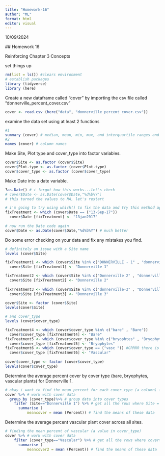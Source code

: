 ```yaml
---
title: "Homework-16"
author: "ML"
format: html
editor: visual
---
```


10/09/2024

\## Homework 16

Reinforcing Chapter 3 Concepts

set things up
```r
rm(list = ls()) #clears environment
# establish packages
library (tidyverse)
library (here)
```

Create a new dataframe called "cover" by importing the csv file called “donnerville_percent_cover.csv”
```r
cover <- read.csv (here("data", "donnerville_percent_cover.csv")) 
```

examine the data set using at least 2 functions
```r
#1
summary (cover) # median, mean, min, max, and interquartile ranges and sample sizes
#2 
names (cover) # column names
```
Make Site, Plot type and cover_type into factor variables.
```r
cover$Site <- as.factor (cover$Site)
cover$Plot.type <- as.factor (cover$Plot.type)
cover$cover_type <- as.factor (cover$cover_type)
```
Make Date into a date variable.
```r
?as.Date() # i forgot how this works...let's check
# cover$Date <- as.Date(cover$Date,"%d%b%Y")
# this turned the values to NA, let's restart

# i'm going to try using which() to fix the data and try this method again
fixTreatment <- which (cover$Date == ("13-Sep-17")) 
  cover$Date [fixTreatment] <- "13jan2017"
  
# now run the Date code again
cover$Date <- as.Date(cover$Date,"%d%b%Y") # much better
```
Do some error checking on your data and fix any mistakes you find.
```r
# definitely an issue with a Site name 
levels (cover$Site)

fixTreatment1 <- which (cover$Site %in% c("DONNERVILLE - 1" , "donnerville 1")) 
  cover$Site [fixTreatment1] <- "Donnerville 1"

fixTreatment2 <- which (cover$Site %in% c("Donnerville 2" , "donnerville 2")) 
  cover$Site [fixTreatment2] <- "Donnerville 2"  
  
fixTreatment3 <- which (cover$Site %in% c("donnerville-3" , "Donnerville 3")) 
  cover$Site [fixTreatment3] <- "Donnerville 3"
  
cover$Site <- factor (cover$Site)
levels(cover$Site)

# and cover_type
levels (cover$cover_type)

fixTreatment4 <- which (cover$cover_type %in% c("bare" , "Bare")) 
  cover$cover_type [fixTreatment4] <- "Bare"
fixTreatment5 <- which (cover$cover_type %in% c("bryophtes" , "Bryophytes")) 
  cover$cover_type [fixTreatment5] <- "Bryophytes"
fixTreatment6 <- which (cover$cover_type == ("vasc ")) #GRRRR there is an extra space here that was hard to find
  cover$cover_type [fixTreatment6] <- "Vascular"
  
cover$cover_type <- factor (cover$cover_type)
levels(cover$cover_type)

```

Determine the average percent cover by cover type (bare, bryophytes, vascular plants) for Donnerville 1.
```r
# okay i want to find the mean percent for each cover_type (a column) for Donnerville 1 (a value in column Site)
cover %>% # work with cover data
  group_by (cover_type)%>% # group data into cover types
    filter (Site=="Donnerville 1") %>% # get all the rows where Site = Donnerville 1
      summarise (
          meancover = mean (Percent)) # find the means of these data
```
Determine the average percent vascular plant cover across all sites.
```r
# finding the mean percent of vascular (a value in cover_type) 
cover %>% # work with cover data
    filter (cover_type=="Vascular") %>% # get all the rows where covertype = vascular
      summarise (
          meancover2 = mean (Percent)) # find the means of these data
```






